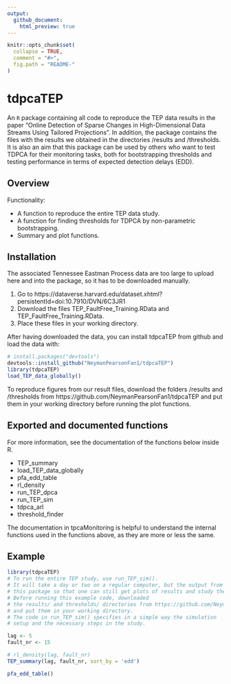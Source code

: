 ```yaml
---
output:
  github_document:
    html_preview: true
---
```



<!-- README.md is generated from README.Rmd. Please edit that file -->

```r
knitr::opts_chunk$set(
  collapse = TRUE,
  comment = "#>",
  fig.path = "README-"
)
```

# tdpcaTEP
An `R` package containing all code to reproduce the TEP data results in the paper
"Online Detection of Sparse Changes in High-Dimensional Data Streams Using Tailored Projections".
In addition, the package contains the files with the results we obtained
in the directories /results and /thresholds.
It is also an aim that this package can be used by others who want to test TDPCA
for their monitoring tasks, both for bootstrapping thresholds and testing performance
in terms of expected detection delays (EDD).

## Overview
Functionality:

* A function to reproduce the entire TEP data study.
* A function for finding thresholds for TDPCA by non-parametric bootstrapping.
* Summary and plot functions.

## Installation
The associated Tennessee Eastman Process data are too large to upload here and into the package, so it has to be downloaded manually.

1. Go to https://dataverse.harvard.edu/dataset.xhtml?persistentId=doi:10.7910/DVN/6C3JR1
2. Download the files TEP_FaultFree_Training.RData and TEP_FaultFree_Training.RData.
3. Place these files in your working directory.

After having downloaded the data, you can install tdpcaTEP from github and load the data with:

```r
# install.packages("devtools")
devtools::install_github("NeymanPearsonFan1/tdpcaTEP")
library(tdpcaTEP)
load_TEP_data_globally()
```

To reproduce figures from our result files, download the folders /results and
/thresholds from https://github.com/NeymanPearsonFan1/tdpcaTEP and put them in your 
working directory before running the plot functions.

## Exported and documented functions
For more information, see the documentation of the functions below inside R.

* TEP_summary
* load_TEP_data_globally
* pfa_edd_table
* rl_density
* run_TEP_dpca
* run_TEP_sim
* tdpca_arl
* threshold_finder

The documentation in tpcaMonitoring is helpful to understand the internal functions
used in the functions above, as they are more or less the same.

## Example
```r
library(tdpcaTEP)
# To run the entire TEP study, use run_TEP_sim().
# It will take a day or two on a regular computer, but the output from it is also contained in
# this package so that one can still get plots of results and study the results in more detail.
# Before running this example code, downloaded
# the results/ and thresholds/ directories from https://github.com/NeymanPearsonFan1/tdpcaTEP
# and put them in your working directory.
# The code in run_TEP_sim() specifies in a simple way the simulation
# setup and the necessary steps in the study.

lag <- 5
fault_nr <- 15

# rl_density(lag, fault_nr)
TEP_summary(lag, fault_nr, sort_by = 'edd')

pfa_edd_table()

```
